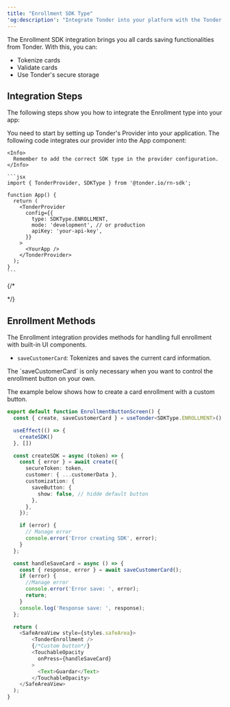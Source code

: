 ```yaml
---
title: "Enrollment SDK Type"
'og:description': "Integrate Tonder into your platform with the Tonder React Native SDK. Securely collect and tokenize sensitive data with our vanilla Javascript solution, ensuring PCI DSS compliance."
---
```


The Enrollment SDK integration brings you all cards saving functionalities from Tonder. With this, you can:

- Tokenize cards
- Validate cards
- Use Tonder's secure storage

## Integration Steps

The following steps show you how to integrate the Enrollment type into your app:

<Steps>
  <Step title="Setup Tonder Provider">
    You need to start by setting up Tonder's Provider into your application. The following code integrates our provider into the App component:

    <Info>
      Remember to add the correct SDK type in the provider configuration.
    </Info>

    ```jsx
    import { TonderProvider, SDKType } from '@tonder.io/rn-sdk';

    function App() {
      return (
        <TonderProvider
          config={{
            type: SDKType.ENROLLMENT,
            mode: 'development', // or production
            apiKey: 'your-api-key',
          }}
        >
          <YourApp />
        </TonderProvider>
      );
    }
    ```
  </Step>
  {/* <Step title="">
    
  </Step> */}
</Steps>

## Enrollment Methods

The Enrollment integration provides methods for handling full enrollment with built-in UI components.

- `saveCustomerCard`: Tokenizes and saves the current card information.

<Note>
  The `saveCustomerCard` is only necessary when you want to control the enrollment button on your own.
</Note>

The example below shows how to create a card enrollment with a custom button.

```ts
export default function EnrollmentButtonScreen() {
  const { create, saveCustomerCard } = useTonder<SDKType.ENROLLMENT>();

  useEffect(() => {
    createSDK()
  }, [])

  const createSDK = async (token) => {
    const { error } = await create({
      secureToken: token,
      customer: { ...customerData },
      customization: {
        saveButton: {
          show: false, // hidde default button
        },
      },
    });

    if (error) {
      // Manage error
      console.error('Error creating SDK', error);
    }
  };

  const handleSaveCard = async () => {
    const { response, error } = await saveCustomerCard();
    if (error) {
      //Manage error
      console.error('Error save: ', error);
      return;
    }
    console.log('Response save: ', response);
  };

  return (
    <SafeAreaView style={styles.safeArea}>
        <TonderEnrollment />
        {/*Custom button*/}
        <TouchableOpacity
          onPress={handleSaveCard}
        >
          <Text>Guardar</Text>
        </TouchableOpacity>
    </SafeAreaView>
  );
}
```